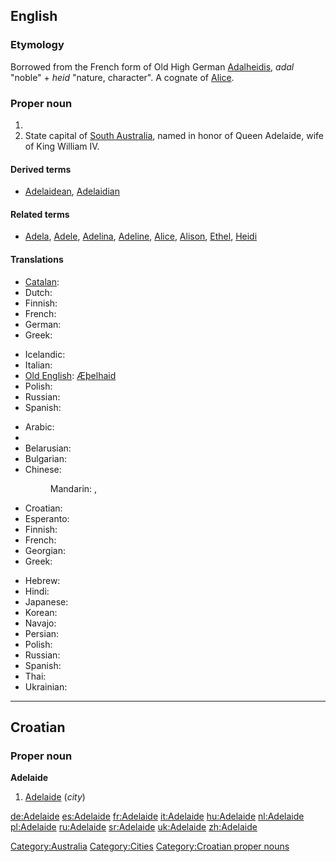 {{also|Adélaïde}}
==English==
{{wikipedia}}

===Etymology===
Borrowed from the French form of Old High German [[Adalheidis]], ''adal'' "noble" + ''heid'' "nature, character". A cognate of [[Alice]].

===Proper noun===
{{en-proper noun}}

# {{given name|female|from=Germanic}}
# State capital of [[South Australia]], named in honor of Queen Adelaide, wife of King William IV.

====Derived terms====
* [[Adelaidean]], [[Adelaidian]]

====Related terms====
* [[Adela]], [[Adele]], [[Adelina]], [[Adeline]], [[Alice]], [[Alison]], [[Ethel]], [[Heidi]]

====Translations====
{{trans-top|female given name}}
* [[Catalan]]: {{t-|ca|Adelaida|f}}
* Dutch: {{t-|nl|Adelheid|f}}
* Finnish: {{t+|fi|Aada}}
* French: {{t+|fr|Adélaïde|f}}
* German: {{t+|de|Adelheid|f}}
* Greek: {{t-|el|Αδελαΐδα|f|tr=Adelaḯda}}
{{trans-mid}}
* Icelandic: {{t+|is|Aðalheiður}}
* Italian: {{t+|it|Adelaide}}
* [[Old English]]: [[Æþelhaid]]
* Polish: {{t+|pl|Adelajda|f}}
* Russian: {{t+|ru|Аделаида|f|tr=Adelaída}}
* Spanish: {{t-|es|Adelaida|f}}
{{trans-bottom}}

{{trans-top|state capital of South Australia}}
* Arabic: {{t|ar|أديليد|m|tr='adiliid}}
* {{trreq|hy}}
* Belarusian: {{t|be|Адэлаіда|f|tr=Adelaída|xs=Belarusian}}
* Bulgarian: {{t|bg|Аделейд|m|tr=Ádelejd}}
* Chinese:
*: Mandarin: {{t|cmn|阿德萊德|sc=Hani}},  {{t|cmn|阿德莱德|tr=Ādéláidé|sc=Hani}}
* Croatian: {{t-|hr|Adelaide|m}}
* Esperanto: {{t-|eo|Adelajdo|xs=Esperanto}}
* Finnish: {{t-|fi|Adelaide}}
* French: {{t+|fr|Adélaïde}}
* Georgian: {{t|ka|ადელაიდა|tr=adelaida|sc=Geor|xs=Georgian}}
* Greek: {{t-|el|Αδελαΐδα|f|tr=Adelaḯda}}
{{trans-mid}}
* Hebrew: {{t|he|אדלייד}}
* Hindi: {{t|hi|एडिलेड|tr=eḍileḍ|xs=Hindi}}
* Japanese: {{t|ja|アデレード |tr=Aderēdo}}
* Korean: {{t|ko|애들레이드|tr=Aedeulleideu|sc=Hang}}
* Navajo: {{tø|nv|Aadeeladii}}
* Persian: {{t|fa|آدلاید|xs=Persian}}
* Polish: {{t+|pl|Adelajda|f}}
* Russian: {{t+|ru|Аделаида|f|tr=Adelaída}}
* Spanish: {{t-|es|Adelaida|f}}
* Thai: {{t|th|แอดิเลด|tr=ae-dì-lâyt}}
* Ukrainian: {{t|uk|Аделаїда|f|tr=Adelajída|xs=Ukrainian}}
{{trans-bottom}}

[[Category:Australia]]
[[Category:Cities]]

----

==Croatian==

===Proper noun===
'''Adelaide''' {{m}}

# [[#English|Adelaide]] (''city'')

[[Category:Croatian proper nouns]]

[[de:Adelaide]]
[[es:Adelaide]]
[[fr:Adelaide]]
[[it:Adelaide]]
[[hu:Adelaide]]
[[nl:Adelaide]]
[[pl:Adelaide]]
[[ru:Adelaide]]
[[sr:Adelaide]]
[[uk:Adelaide]]
[[zh:Adelaide]]